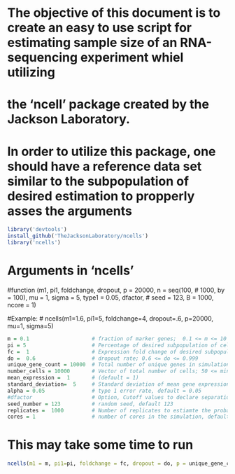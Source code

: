 # The objective of this document is to create an easy to use script for estimating sample size of an RNA-sequencing experiment whiel utilizing 
# the 'ncell' package created by the Jackson Laboratory.

# In order to utilize this package, one should have a reference data set similar to the subpopulation of desired estimation to propperly asses the arguments


```r
library('devtools')
install_github('TheJacksonLaboratory/ncells')
library('ncells')
```


# Arguments in 'ncells'
#function (m1, pi1, foldchange, dropout, p = 20000, n = seq(100, 
#    1000, by = 100), mu = 1, sigma = 5, type1 = 0.05, dfactor, 
#    seed = 123, B = 1000, ncore = 1) 

#Example:
# ncells(m1=1.6, pi1=5, foldchange=4, dropout=.6, p=20000, mu=1, sigma=5)

```r
m = 0.1                    # fraction of marker genes;  0.1 <= m <= 10
pi = 5                     # Percentage of desired subpopulation of cells; 5 <= pi <= 50
fc =  1                    # Expression fold change of desired subpopulation; 1 <= fc <= 32
do =  0.6                  # dropout rate; 0.6 <= do <= 0.999
unique_gene_count = 10000  # Total number of unique genes in simulation; 10000 <= unique_gene_count
number_cells = 10000       # Vector of total number of cells; 50 <= min(number_cells), max(number_cells) <= 1000000
mean_expression =  1       # (default = 1)
standard_deviation=  5     # Standard deviation of mean gene expressions (default = 5)
alpha = 0.05               # type 1 error rate, default = 0.05
#dfactor                   # Option, Cutoff values to declare separation, depends on type 1 error rate
seed_number = 123          # random seed, default 123
replicates =  1000         # Number of replicates to estiamte the probability of success separation, default 1000, 100 <= replicates
cores = 1                  # number of cores in the simulation, default = 1
```


# This may take some time to run
```r

ncells(m1 = m, pi1=pi, foldchange = fc, dropout = do, p = unique_gene_count, n = number_cells, mu = mean_expression, sigma = standard_deviation, type1 = alpha, dfactor, seed = seed_number, B = replicates, ncore = cores)

```

